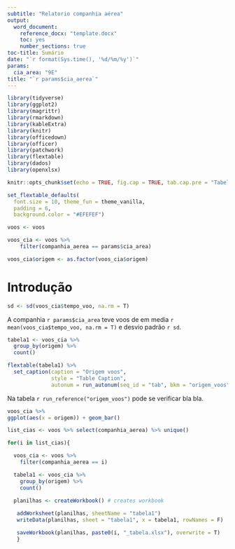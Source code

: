 ```yaml
---
subtitle: "Relatorio companhia aérea"
output:
  word_document:
    reference_docx: "template.docx"
    toc: yes
    number_sections: true
toc-title: Sumário
date: "`r format(Sys.time(), '%d/%m/%y')`"
params:
  cia_area: "9E"
title: "`r params$cia_aerea`"
---
```



```r
library(tidyverse)
library(ggplot2)
library(magrittr)
library(rmarkdown)
library(kableExtra)
library(knitr)
library(officedown)
library(officer)
library(patchwork)
library(flextable)
library(dados)
library(openxlsx)

```

```r

knitr::opts_chunk$set(echo = TRUE, fig.cap = TRUE, tab.cap.pre = "Tabela ", tab.cap.sep = " - ")

set_flextable_defaults(
  font.size = 10, theme_fun = theme_vanilla,
  padding = 6,
  background.color = "#EFEFEF")
```

```r
voos <- voos

voos_cia <- voos %>% 
    filter(companhia_aerea == params$cia_area)

voos_cia$origem <- as.factor(voos_cia$origem)


```

# Introdução

```r
sd <- sd(voos_cia$tempo_voo, na.rm = T)
```


A companhia `r params$cia_area` teve voos de em media `r mean(voos_cia$tempo_voo, na.rm = T)` e desvio padrão `r sd`.

```r
tabela1 <- voos_cia %>% 
  group_by(origem) %>% 
  count()

flextable(tabela1) %>%
  set_caption(caption = "Origem voos",
              style = "Table Caption",
              autonum = run_autonum(seq_id = "tab", bkm = "origem_voos"))

```

Na tabela `r run_reference("origem_voos")` pode se verificar bla bla. 

```r
voos_cia %>%
ggplot(aes(x = origem)) + geom_bar()
```


```r


list_cias <- voos %>% select(companhia_aerea) %>% unique()

for(i in list_cias){

  voos_cia <- voos %>%
    filter(companhia_aerea == i)

  tabela1 <- voos_cia %>% 
    group_by(origem) %>% 
    count()
   
  planilhas <- createWorkbook() # creates workbook

   addWorksheet(planilhas, sheetName = "tabela1")
   writeData(planilhas, sheet = "tabela1", x = tabela1, rowNames = F)

   saveWorkbook(planilhas, paste0(i, "_tabela.xlsx"), overwrite = T)
   }

```
